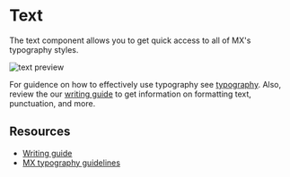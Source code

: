 
<Meta title="COMPONENTS/Text/Usage" />

# Text

The text component allows you to get quick access to all of MX's typography styles.

![text preview](/text/doc/assets/text-preview.png)

For guidence on how to effectively use typography see <a href="/?path=/story/overview-typography--page">typography</a>. Also, review the our <a href="/?path=/story/overview-writing-guide--page">writing guide</a> to get information on formatting text, punctuation, and more.

## Resources
- <a href="/?path=/story/overview-writing-guide--page">Writing guide</a>
- <a href="#">MX typography guidelines</a>
